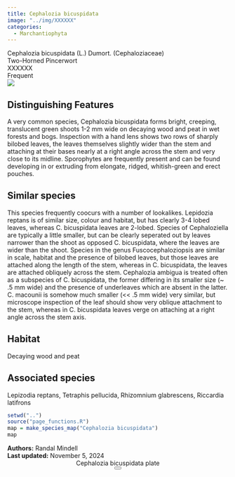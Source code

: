```yaml
---
title: Cephalozia bicuspidata
image: "../img/XXXXXX"
categories:
  - Marchantiophyta
---
```


<div class="info-panel">
 <div class="info-top">
  <div class="taxon-scientific"><span class="taxon-name">Cephalozia bicuspidata</span> <span class="taxon-authority">(L.) Dumort.</span> <span class="taxon-family">(Cephaloziaceae)</span></div>
  <div class="taxon-common">Two-Horned Pincerwort</div>
 </div>
 <div class="info-bottom">
  <div class="taxon-qnd">XXXXXX</div>
  <div class="taxon-abundance">Frequent</div>
 </div>
</div>
<div class="imerss-content-frame">
 <div class="imerss-image-header">
  <div class="imerss-image-holder imerss-column-left" data-toggle="tooltip" style="background-image: url(../img/XXXXXX)" title="XXXXXX">
  </div>

  <div class="imerss-image-holder imerss-column-right" data-toggle="tooltip" style="background-image: url(../img/XXXXXX)" title="XXXXXX">
  </div>
 
 </div>
 <div class="imerss-content-lower">
  <div class="imerss-column-left">
  <div class="tab-microscope" data-micromodal-trigger="modal-plate">
  <img src="../img/bryo guide microscope.png"/>
  </div>

<h2>Distinguishing Features</h2>

A very common species, Cephalozia bicuspidata forms bright, creeping, translucent green shoots 1-2 mm wide on decaying wood and peat in wet forests and bogs. Inspection with a hand lens shows two rows of sharply bilobed leaves, the leaves themselves slightly wider than the stem and attaching at their bases nearly at a right angle across the stem and very close to its midline. Sporophytes are frequently present and can be found developing in or extruding from elongate, ridged, whitish-green and erect pouches.  

<h2>Similar species</h2>

This species frequently coocurs with a number of lookalikes. Lepidozia reptans is of similar size, colour and habitat, but has clearly 3-4 lobed leaves, whereas C. bicuspidata leaves are 2-lobed. Species of Cephaloziella are typically a little smaller, but can be clearly seperated out by leaves narrower than the shoot as opposed C. bicuspidata, where the leaves are wider than the shoot. Species in the genus Fuscocephaloziopsis are similar in scale, habitat and the presence of bilobed leaves, but those leaves are attached along the length of the stem, whereas in C. bicuspidata, the leaves are attached obliquely across the stem. Cephalozia ambigua is treated often as a subspecies of C. bicuspidata, the former differing in its smaller size (~ .5 mm wide) and the presence of underleaves which are absent in the latter. C. macounii is somehow much smaller (&lt;&lt; .5 mm wide) very similar, but microscope inspection of the leaf should show very oblique attachment to the stem, whereas in C.  bicuspidata leaves verge on attaching at a right angle across the stem axis.  

<h2>Habitat</h2>

Decaying wood and peat

<h2>Associated species</h2>

Lepizodia reptans, Tetraphis pellucida, Rhizomnium glabrescens, Riccardia latifrons
</div>

<div class="imerss-column-right">

<div class="imerss-image-holder imerss-column-right" data-toggle="tooltip" style="background-image: url(../img/XXXXX)" title="XXXXX">
</div>

<div class="imerss-map-holder">
```r
setwd("..")
source("page_functions.R")
map = make_species_map("Cephalozia bicuspidata")
map
```
</div>

</div>

</div>
</div>

<div class="taxon-footer">
 <div class="taxon-authors"><b>Authors:</b> <span>Randal Mindell</span></div>
 <div class="taxon-update"><b>Last updated:</b> <span>November 5, 2024</span></div>
</div>

<div class="modal micromodal-slide" id="modal-plate" aria-hidden="true">
 <div class="modal__overlay" tabindex="-1" data-micromodal-close>
  <div class="modal__container" role="dialog" aria-modal="true" aria-labelledby="modal-plate-title" >
   <header class="modal__header">
   <div class="modal__title" id="modal-plate-title">
  Cephalozia bicuspidata plate
   </div>
   <button class="modal__close" aria-label="Close" data-micromodal-close></button>
   </header>
  <div class="modal__content" id="modal-plate-content">
   <div class="imerss-image-holder" data-toggle="tooltip" style="background-image: url(../img/XXXXX)" title="XXXXX">
  </div>
  </div>
  </div>
 </div>
</div>

<script src="../js/micromodal.min.js"></script>
<link href="../css/style-taxon.css" rel="stylesheet">
<link href="../css/micromodal.css" rel="stylesheet">

<script>
MicroModal.init();
</script>

